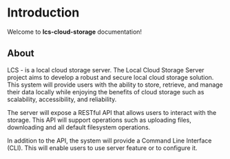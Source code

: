 # Introduction
 
Welcome to **lcs-cloud-storage** documentation!

## About

LCS - is a local cloud storage server. The Local Cloud Storage Server project aims to develop a robust and secure local cloud storage solution. This system will provide users with the ability to store, retrieve, and manage their data locally while enjoying the benefits of cloud storage such as scalability, accessibility, and reliability.

The server will expose a RESTful API that allows users to interact with the storage. This API will support operations such as uploading files, downloading and all default filesystem operations.

In addition to the API, the system will provide a Command Line Interface (CLI). This will enable users to use server feature or to configure it.

